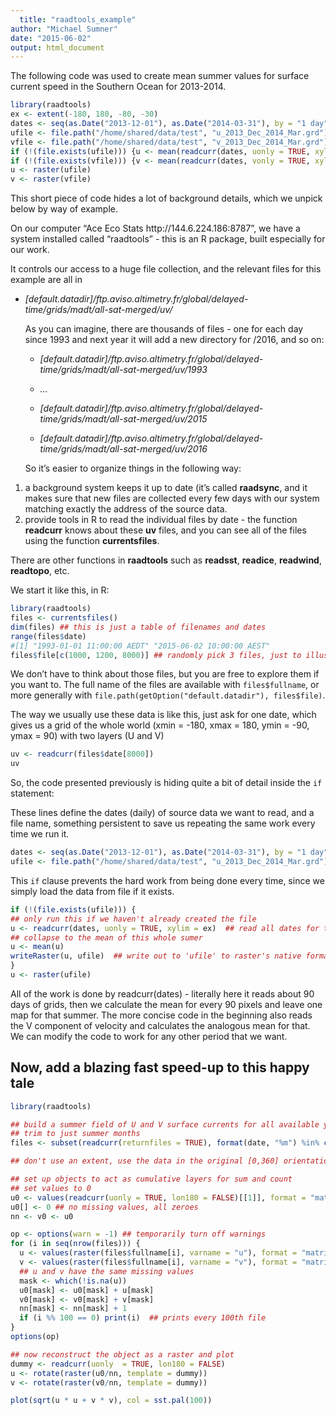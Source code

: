 ```yaml
---
  title: "raadtools_example"
author: "Michael Sumner"
date: "2015-06-02"
output: html_document
---
```

  
  The following code was used to create mean summer values for surface current speed in the Southern Ocean for 2013-2014. 

```r
library(raadtools)
ex <- extent(-180, 180, -80, -30)
dates <- seq(as.Date("2013-12-01"), as.Date("2014-03-31"), by = "1 day")
ufile <- file.path("/home/shared/data/test", "u_2013_Dec_2014_Mar.grd")
vfile <- file.path("/home/shared/data/test", "v_2013_Dec_2014_Mar.grd")
if (!(file.exists(ufile))) {u <- mean(readcurr(dates, uonly = TRUE, xylim = ex)); writeRaster(u, ufile)}
if (!(file.exists(vfile))) {v <- mean(readcurr(dates, vonly = TRUE, xylim = ex)); writeRaster(v, vfile)}
u <- raster(ufile)
v <- raster(vfile)
```

This short piece of code hides a lot of background details, which we unpick below by way of example. 

On our computer "Ace Eco Stats  http://144.6.224.186:8787", we have a system installed called "raadtools" - this is an R package, built especially for our work. 

It controls our access to a huge file collection, and the relevant files for this example are all in 

* *[default.datadir]/ftp.aviso.altimetry.fr/global/delayed-time/grids/madt/all-sat-merged/uv/*
  
  As you can imagine, there are thousands of files - one for each day since 1993 and next year it will add a new directory for /2016, and so on: 
  
  * *[default.datadir]/ftp.aviso.altimetry.fr/global/delayed-time/grids/madt/all-sat-merged/uv/1993*
  
  * *...*
  
  * *[default.datadir]/ftp.aviso.altimetry.fr/global/delayed-time/grids/madt/all-sat-merged/uv/2015*
  
  * *[default.datadir]/ftp.aviso.altimetry.fr/global/delayed-time/grids/madt/all-sat-merged/uv/2016*
  
  So it's easier to organize things in the following way: 

1) a background system keeps it up to date (it's called **raadsync**, and it makes sure that new files are collected every few days with our system matching exactly the address of the source data. 
2) provide tools in R to read the individual files by date - the function **readcurr** knows about these **uv** files, and you can see all of the files using the function **currentsfiles**.

There are other functions in **raadtools** such as **readsst**, **readice**, **readwind**, **readtopo**, etc. 

We start it like this, in R: 
  
  ```r
library(raadtools)
files <- currentsfiles()
dim(files) ## this is just a table of filenames and dates
range(files$date)
#[1] "1993-01-01 11:00:00 AEDT" "2015-06-02 10:00:00 AEST"
files$file[c(1000, 1200, 8000)] ## randomly pick 3 files, just to illustrate
```

We don't have to think about those files, but you are free to explore them if you want to. The full name of the files are available with `files$fullname`, or more generally with `file.path(getOption("default.datadir"), files$file)`. 

The way we usually use these data is like this, just ask for one date, which gives us a grid of the whole world (xmin = -180, xmax =  180, ymin = -90, ymax = 90) with two layers (U and V)

```r
uv <- readcurr(files$date[8000])
uv
```

So, the code presented previously is hiding quite a bit of detail inside the `if` statement: 

These lines define the dates (daily) of source data we want to read, and a file name, something persistent to save us repeating the same work every time we run it. 
```r
dates <- seq(as.Date("2013-12-01"), as.Date("2014-03-31"), by = "1 day")
ufile <- file.path("/home/shared/data/test", "u_2013_Dec_2014_Mar.grd")
```

This `if` clause prevents the hard work from being done every time, since we simply load the data from file if it exists. 
```r
if (!(file.exists(ufile))) {
## only run this if we haven't already created the file
u <- readcurr(dates, uonly = TRUE, xylim = ex)  ## read all dates for the summer, U-only, southern ocean only
## collapse to the mean of this whole sumer
u <- mean(u)
writeRaster(u, ufile)  ## write out to 'ufile' to raster's native format (change to .nc for NetCDF etc, see ?writeRaster)
}
u <- raster(ufile)
```


All of the work is done by readcurr(dates) - literally here it reads about 90 days of grids, then we calculate the mean for every 90 pixels and leave one map for that summer. 
The more concise code in the beginning also reads the V component of velocity and calculates the analogous mean for that. We can modify the code to work for any other period that we want. 

## Now, add a blazing fast speed-up to this happy tale

```r
library(raadtools)

## build a summer field of U and V surface currents for all available years
## trim to just summer months
files <- subset(readcurr(returnfiles = TRUE), format(date, "%m") %in% c("12", "01", "02", "03"))

## don't use an extent, use the data in the original [0,360] orientation, work with raw matrixes for math

## set up objects to act as cumulative layers for sum and count
## set values to 0 
u0 <- values(readcurr(uonly = TRUE, lon180 = FALSE)[[1]], format = "matrix")
u0[] <- 0 ## no missing values, all zeroes
nn <- v0 <- u0 

op <- options(warn = -1) ## temporarily turn off warnings
for (i in seq(nrow(files))) {
  u <- values(raster(files$fullname[i], varname = "u"), format = "matrix")
  v <- values(raster(files$fullname[i], varname = "v"), format = "matrix")
  ## u and v have the same missing values
  mask <- which(!is.na(u))
  u0[mask] <- u0[mask] + u[mask]
  v0[mask] <- v0[mask] + v[mask]
  nn[mask] <- nn[mask] + 1
  if (i %% 100 == 0) print(i)  ## prints every 100th file 
}
options(op) 

## now reconstruct the object as a raster and plot
dummy <- readcurr(uonly  = TRUE, lon180 = FALSE)
u <- rotate(raster(u0/nn, template = dummy))
v <- rotate(raster(v0/nn, template = dummy))

plot(sqrt(u * u + v * v), col = sst.pal(100))

```